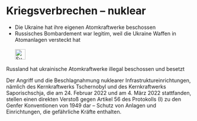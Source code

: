 # Kriegsverbrechen – nuklear {#sec-warcrimes-nuclear}

::: {.callout-caution title=„Mythos“}
- Die Ukraine hat ihre eigenen Atomkraftwerke beschossen
- Russisches Bombardement war legitim, weil die Ukraine Waffen in Atomanlagen versteckt hat
[<br></br>![Suche nach Stichwort in EUvsDisinfo](../all_common_img/EUvsDisinfo_400x240.jpg){height=2em}](https://euvsdisinfo.eu/disinformation-cases/?text=war%20crimes%20(nuclear%7Catom%7CZaporizhzhia%7CChernobyl)&sort=relevance)
:::

::: {.callout-tip title=„Wahrheit“}
Russland hat ukrainische Atomkraftwerke illegal beschossen und besetzt
:::

Der Angriff und die Beschlagnahmung nuklearer Infrastruktureinrichtungen, nämlich des Kernkraftwerks Tschernobyl und des Kernkraftwerks Saporischschja, die am 24\. Februar 2022 und am 4\. März 2022 stattfanden, stellen einen direkten Verstoß gegen Artikel 56 des Protokolls (I) zu den Genfer Konventionen von 1949 dar – Schutz von Anlagen und Einrichtungen, die gefährliche Kräfte enthalten. 

